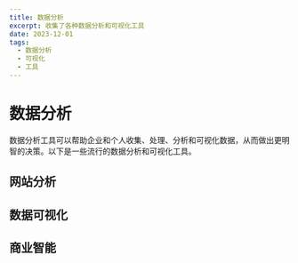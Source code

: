 ```yaml
---
title: 数据分析
excerpt: 收集了各种数据分析和可视化工具
date: 2023-12-01
tags:
  - 数据分析
  - 可视化
  - 工具
---
```


# 数据分析

数据分析工具可以帮助企业和个人收集、处理、分析和可视化数据，从而做出更明智的决策。以下是一些流行的数据分析和可视化工具。

## 网站分析

<ResourceGrid>
  <ResourceCard 
    title="Google Analytics" 
    description="网站和应用分析工具" 
    url="https://analytics.google.com" 
    icon="📊" 
    tags={["网站", "分析", "免费"]}
    featured
  />
  <ResourceCard 
    title="Plausible Analytics" 
    description="简单、轻量级的网站分析" 
    url="https://plausible.io" 
    icon="📈" 
    tags={["隐私", "开源", "轻量"]}
    featured
  />
  <ResourceCard 
    title="Hotjar" 
    description="网站行为分析和反馈工具" 
    url="https://www.hotjar.com" 
    icon="🔥" 
    tags={["热图", "录像", "反馈"]}
  />
</ResourceGrid>

## 数据可视化

<ResourceGrid>
  <ResourceCard 
    title="Tableau" 
    description="交互式数据可视化工具" 
    url="https://www.tableau.com" 
    icon="📊" 
    tags={["可视化", "商业智能", "报表"]}
  />
  <ResourceCard 
    title="Power BI" 
    description="Microsoft 的商业分析工具" 
    url="https://powerbi.microsoft.com" 
    icon="⚡" 
    tags={["Microsoft", "商业智能", "报表"]}
  />
  <ResourceCard 
    title="D3.js" 
    description="用于创建数据可视化的 JavaScript 库" 
    url="https://d3js.org" 
    icon="📉" 
    tags={["JavaScript", "可视化", "开源"]}
  />
</ResourceGrid>

## 商业智能

<ResourceGrid>
  <ResourceCard 
    title="Looker" 
    description="Google Cloud 的商业智能平台" 
    url="https://looker.com" 
    icon="👀" 
    tags={["商业智能", "Google", "云"]}
  />
  <ResourceCard 
    title="Metabase" 
    description="开源商业智能工具" 
    url="https://www.metabase.com" 
    icon="📋" 
    tags={["开源", "商业智能", "SQL"]}
  />
  <ResourceCard 
    title="Sisense" 
    description="商业智能和分析平台" 
    url="https://www.sisense.com" 
    icon="🧩" 
    tags={["商业智能", "分析", "嵌入式"]}
  />
</ResourceGrid>
